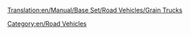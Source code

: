[[Translation:en/Manual/Base Set/Road Vehicles/Grain Trucks]]

{{en/RoadVehicle|name     = Hereford Grain Truck
  |img      =en/Hereford Grain Truck.png|price    = £4,674 ($9,348) 
  |speed    = 48 km/h (30 mph)
  |annual   = £421 ($842)
  |designed = 1935
  |life     = 15
  |capacity = 20 tonnes of grain
}}
{{en/RoadVehicle|name     = Thomas Grain Truck
  |img      =en/Thomas Grain Truck.png|price    = £5,453 ($10,906)  
  |speed    = 88 km/h (55 mph)
  |annual   = £787 ($1,574)
  |designed = 1979
  |life     = 15
  |capacity = 25 tonnes of grain
}}
{{en/RoadVehicle|name     = Goss Grain Truck
  |img      =en/Goss Grain Truck.png|price    = £5,863 ($11,726) 
  |speed    = 112 km/h (70 mph)
  |annual   = £1,125 ($2,250)
  |designed = 2010
  |life     = 15
  |capacity = 30 tonnes of grain
}}

[[Category:en/Road Vehicles]]